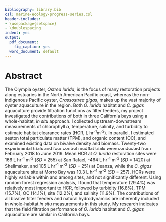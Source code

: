 ```yaml
---
bibliography: library.bib
csl: marine-ecology-progress-series.csl
header-includes:
- \usepackage{setspace}
- \doublespacing
indent: yes
output:
  pdf_document:
    fig_caption: yes
  word_document: default
---
```


# Abstract

The Olympia oyster, *Ostrea lurida*, is the focus of many restoration projects along estuaries in the North American Pacific coast, whereas the non-indigenous Pacific oyster, *Crassostrea gigas*, makes up the vast majority of oyster aquaculture in the region.
Both *O. lurida* habitat and *C. gigas* aquaculture provide filtration functions as filter feeders, my project investigated the contributions of both in three California bays using a whole-habitat, *in situ* approach.
I collected upstream-downstream measurements of chlorophyll $\alpha$, temperature, salinity, and turbidity to estimate habitat clearance rates (HCR, L hr^-1^m^-2^).
In parallel, I estimated seston total particulate matter (TPM), and organic content (OC), and examined existing data on bivalve density and biomass.
Twenty-two experimental trials and four control mudflat trials were conducted from February 2018 to June 2019.
Mean HCR at *O. lurida* restoration sites were 166 L hr^-1^ m^-2^ (*SD* = 255) at San Rafael, -464 L hr^-1^ m^-2^ (*SD* = 1420) at Shellmaker, and 105 L hr^-1^ m^-2^ (*SD* = 251) at Deanza, while the *C. gigas* aquaculture site at Morro Bay was 10.3 L hr^-1^ m^-2^ (*SD* = 257).
HCRs were highly variable within and among sites, and not significantly different. 
Using random forest regression analysis, I found that temperature (29.4%) was relatively most important to HCR, followed by turbidity (16.8%), TPM (15.7%), OC (14.1%), site (12.2%), and salinity (11.9%).
The contributions of all bivalve filter feeders and natural hydrodynamics are inherently included in whole-habitat *in situ* measurements in this study. 
My research indicates that the field filtration performance of *O. lurida* habitat and *C. gigas* aquaculture are similar in California bays.


